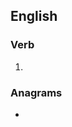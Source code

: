==English==

===Verb===
{{head|en|present participle}}

# {{present participle of|blockade|lang=en|nocat=1}}

===Anagrams===
* {{anagrams|en|a=abcdgiklno|adblocking}}